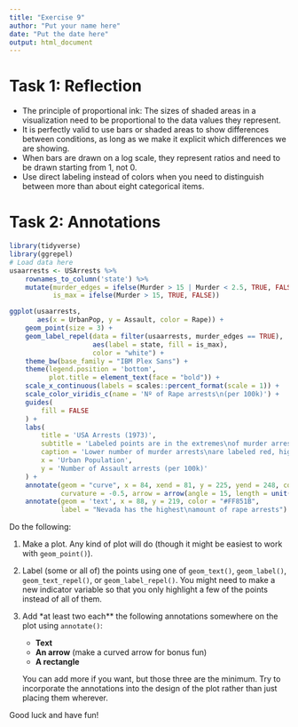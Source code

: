 ```yaml
---
title: "Exercise 9"
author: "Put your name here"
date: "Put the date here"
output: html_document
---
```


# Task 1: Reflection

* The principle of proportional ink: The sizes of shaded areas in a visualization need to be proportional to the data values they represent.
* It is perfectly valid to use bars or shaded areas to show differences between conditions, as long as we make it explicit which differences we are showing.
* When bars are drawn on a log scale, they represent ratios and need to be drawn starting from 1, not 0. 
* Use direct labeling instead of colors when you need to distinguish between more than about eight categorical items. 


# Task 2: Annotations

```r
library(tidyverse)
library(ggrepel)
# Load data here
usaarrests <- USArrests %>% 
    rownames_to_column('state') %>%
    mutate(murder_edges = ifelse(Murder > 15 | Murder < 2.5, TRUE, FALSE),
           is_max = ifelse(Murder > 15, TRUE, FALSE))

ggplot(usaarrests, 
       aes(x = UrbanPop, y = Assault, color = Rape)) +
    geom_point(size = 3) +
    geom_label_repel(data = filter(usaarrests, murder_edges == TRUE),
                     aes(label = state, fill = is_max),
                     color = "white") +
    theme_bw(base_family = "IBM Plex Sans") +
    theme(legend.position = 'bottom', 
          plot.title = element_text(face = "bold")) +
    scale_x_continuous(labels = scales::percent_format(scale = 1)) +
    scale_color_viridis_c(name = 'Nº of Rape arrests\n(per 100k)') +
    guides(
        fill = FALSE
    ) +
    labs(
        title = 'USA Arrests (1973)',
        subtitle = 'Labeled points are in the extremes\nof murder arrests (per 100k)',
        caption = 'Lower number of murder arrests\nare labeled red, highest are labeled blue',
        x = 'Urban Population', 
        y = 'Number of Assault arrests (per 100k)'
    ) +
    annotate(geom = "curve", x = 84, xend = 81, y = 225, yend = 248, color = "#FF851B", 
             curvature = -0.5, arrow = arrow(angle = 15, length = unit(0.5, "lines"))) +
    annotate(geom = 'text', x = 88, y = 219, color = "#FF851B",
             label = "Nevada has the highest\namount of rape arrests")
```

Do the following:

1. Make a plot. Any kind of plot will do (though it might be easiest to work with `geom_point()`).

2. Label (some or all of) the points using one of `geom_text()`, `geom_label()`, `geom_text_repel()`, or `geom_label_repel()`. You might need to make a new indicator variable so that you only highlight a few of the points instead of all of them.

3. Add *at least two each** the following annotations somewhere on the plot using `annotate()`:

    - **Text**
    - **An arrow** (make a curved arrow for bonus fun)
    - **A rectangle**
    
    You can add more if you want, but those three are the minimum. Try to incorporate the annotations into the design of the plot rather than just placing them wherever.

Good luck and have fun!


